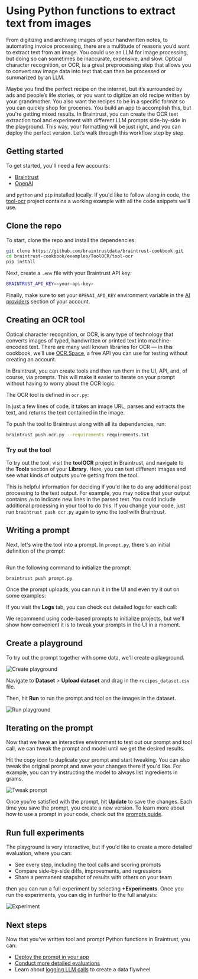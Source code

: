 # Using Python functions to extract text from images

From digitizing and archiving images of your handwritten notes, to automating invoice processing, there are a multitude of reasons you’d want to extract text from an image. You could use an LLM for image processing, but doing so can sometimes be inaccurate, expensive, and slow. Optical character recognition, or OCR, is a great preprocessing step that allows you to convert raw image data into text that can then be processed or summarized by an LLM. 

Maybe you find the perfect recipe on the internet, but it’s surrounded by ads and people’s life stories, or you want to digitize an old recipe written by your grandmother. You also want the recipes to be in a specific format so you can quickly shop for groceries. You build an app to accomplish this, but you're getting mixed results. In Braintrust, you can create the OCR text extraction tool and experiment with different LLM prompts side-by-side in the playground. This way, your formatting will be just right, and you can deploy the perfect version. Let’s walk through this workflow step by step.

## Getting started

To get started, you'll need a few accounts:

- [Braintrust](https://www.braintrust.dev/signup)
- [OpenAI](https://platform.openai.com/signup)

and `python` and `pip` installed locally. If you'd like to follow along in code,
the [tool-ocr](https://github.com/braintrustdata/braintrust-cookbook/tree/main/examples/ToolOCR/tool-ocr)
project contains a working example with all the code snippets we'll use.

## Clone the repo

To start, clone the repo and install the dependencies:

```bash
git clone https://github.com/braintrustdata/braintrust-cookbook.git
cd braintrust-cookbook/examples/ToolOCR/tool-ocr
pip install
```

Next, create a `.env` file with your Braintrust API key:

```bash
BRAINTRUST_API_KEY=<your-api-key>
```

Finally, make sure to set your `OPENAI_API_KEY` environment variable in the [AI providers](https://www.braintrust.dev/app/braintrustdata.com/settings/secrets) section
of your account.

## Creating an OCR tool

Optical character recognition, or OCR, is any type of technology that converts images of typed, handwritten or printed text into machine-encoded text. There are many well known libraries for OCR — in this cookbook, we’ll use [OCR.Space](https://ocr.space/), a free API you can use for testing without creating an account.

In Braintrust, you can create tools and then run them in the UI, API, and, of course, via prompts. This will make it easier to iterate on your prompt without having to worry about the OCR logic. 

The OCR tool is defined in `ocr.py`:




In just a few lines of code, it takes an image URL, parses and extracts the text, and returns the text contained in the image. 

To push the tool to Braintrust along with all its dependencies, run:

```bash
braintrust push ocr.py --requirements requirements.txt
```

### Try out the tool

To try out the tool, visit the **toolOCR** project in Braintrust, and navigate to the **Tools** section of your **Library**. Here, you can test different images and see what kinds of outputs you're getting from the tool.


This is helpful information for deciding if you'd like to do any additional post processing to the text output. For example, you may notice that your output contains `/n` to indicate new lines in the parsed text. You could include additional processing in your tool to do this. If you change your code, just run `braintrust push ocr.py` again to sync the tool with Braintrust. 

## Writing a prompt

Next, let's wire the tool into a prompt. In `prompt.py`, there's an initial definition of the prompt:

```python

```

Run the following command to initialize the prompt:

```
braintrust push prompt.py
```

Once the prompt uploads, you can run it in the UI and even try it out on some examples:

If you visit the **Logs** tab, you can check out detailed logs for each call:

<Callout type="info">
  We recommend using code-based prompts to initialize projects, but we'll show
  how convenient it is to tweak your prompts in the UI in a moment.
</Callout>

## Create a playground

To try out the prompt together with some data, we'll create a playground. 

![Create playground](./assets/Create-playground.gif)

Navigate to **Dataset** > **Upload dataset** and drag in the `recipes_dataset.csv` file.

Then, hit **Run** to run the prompt and tool on the images in the dataset.

![Run playground](./assets/Run-playground.gif)

## Iterating on the prompt

Now that we have an interactive environment to test out our prompt and tool call, we can tweak the prompt and model until we get the desired results. 

Hit the copy icon to duplicate your prompt and start tweaking. You can also tweak the original prompt and save your changes there if you'd like. For example, you can try instructing the model to always list ingredients in grams.

![Tweak prompt](./assets/Tweak-prompt.gif)

Once you're satisfied with the prompt, hit **Update** to save the changes. Each time you save the prompt, you
create a new version. To learn more about how to use a prompt in your code, check out the
[prompts guide](/docs/guides/prompts#using-prompts-in-your-code).

## Run full experiments

The playground is very interactive, but if you'd like to create a more detailed evaluation, where you can:

- See every step, including the tool calls and scoring prompts
- Compare side-by-side diffs, improvements, and regressions
- Share a permanent snapshot of results with others on your team

then you can run a full experiment by selecting **+Experiments**. Once you run the experiments, you can dig in further to the full analysis:

![Experiment](./assets/Experiment.png)

## Next steps

Now that you've written tool and prompt Python functions in Braintrust, you can:

- [Deploy the prompt in your app](/docs/guides/prompts#using-prompts-in-your-code)
- [Conduct more detailed evaluations](/docs/guides/evals)
- Learn about [logging LLM calls](/docs/guides/logging) to create a data flywheel
